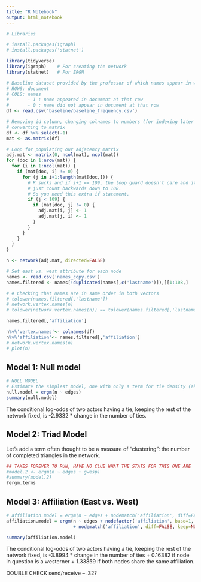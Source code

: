 ```yaml
---
title: "R Notebook"
output: html_notebook
---
```


```r
# Libraries

# install.packages(igraph)
# install.packages('statnet')

library(tidyverse)
library(igraph)    # For creating the network
library(statnet)   # For ERGM
```

```r
# Baseline dataset provided by the professor of which names appear in which document
# ROWS: document
# COLS: names
#       - 1 : name appeared in document at that row
#       - 0 : name did not appear in document at that row
df <- read.csv('baseline/baseline_frequency.csv')

# Removing id column, changing colnames to numbers (for indexing later on),
# converting to matrix
df <- df %>% select(-1) 
mat <- as.matrix(df)

# Loop for populating our adjacency matrix
adj.mat <- matrix(0, ncol(mat), ncol(mat))
for (doc in 1:nrow(mat)) {
  for (i in 1:ncol(mat)) {
    if (mat[doc, i] != 0) {
      for (j in i+1:length(mat[doc,])) {
        # R sucks and if i+1 == 109, the loop guard doesn't care and it will 
        # just count backwards down to 108.
        # So you need this extra if statement.
        if (j < 109) {
          if (mat[doc, j] != 0) {
            adj.mat[i, j] <- 1
            adj.mat[j, i] <- 1
          }
        }
      }
    }
  }
}
```

```r
n <- network(adj.mat, directed=FALSE)

# Set east vs. west attribute for each node
names <- read.csv('names_copy.csv')
names.filtered <- names[!duplicated(names[,c('lastname')]),][1:108,]

# # Checking that names are in same order in both vectors
# tolower(names.filtered[,'lastname'])
# network.vertex.names(n)
# tolower(network.vertex.names(n)) == tolower(names.filtered[,'lastname'])

names.filtered[,'affiliation']

n%v%'vertex.names'<- colnames(df)
n%v%'affiliation'<- names.filtered[,'affiliation']
# network.vertex.names(n)
# plot(n)
```

## Model 1: Null model

```r
# NULL MODEL
# Estimate the simplest model, one with only a term for tie density (akin to an intercept term in a glm)
null.model = ergm(n ~ edges)
summary(null.model)
```

The conditional log-odds of two actors having a tie, keeping the rest of the network fixed, is -2.9332 * change in the number of ties.

## Model 2: Triad Model

Let’s add a term often thought to be a measure of “clustering”: the number of completed triangles in the network.

```r
## TAKES FOREVER TO RUN, HAVE NO CLUE WHAT THE STATS FOR THIS ONE ARE
#model.2 <- ergm(n ~ edges + gwesp)
#summary(model.2)
?ergm.terms
```

## Model 3: Affiliation (East vs. West)

```r
# affiliation.model = ergm(n ~ edges + nodematch('affiliation', diff=FALSE, keep=NULL, levels=NULL))
affiliation.model = ergm(n ~ edges + nodefactor('affiliation', base=1, levels=-1) 
                         + nodematch('affiliation', diff=FALSE, keep=NULL, levels=NULL))

summary(affiliation.model)
```

The conditional log-odds of two actors having a tie, keeping the rest of the network fixed, is -3.8994 * change in the number of ties + 0.16382 if node in question is a westerner + 1.33859 if both nodes share the same affiliation.\

DOUBLE CHECK send/receive -- .32?

